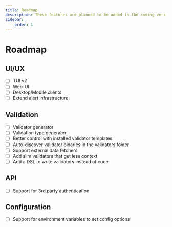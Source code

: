 ---
title: Roadmap
description: These features are planned to be added in the coming versions
sidebar:
    order: 1
---

# Roadmap

## UI/UX

* [ ] TUI v2
* [ ] Web-UI
* [ ] Desktop/Mobile clients
* [ ] Extend alert infrastructure

## Validation

* [ ] Validator generator
* [ ] Validation type generator
* [ ] Better control with installed validator templates
* [ ] Auto-discover validator binaries in the validators folder
* [ ] Support external data fetchers
* [ ] Add slim validators that get less context
* [ ] Add a DSL to write validators instead of code

## API

* [ ] Support for 3rd party authentication

## Configuration

* [ ] Support for environment variables to set config options



